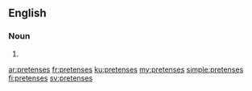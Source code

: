 ==English==

===Noun===
{{head|en|noun plural form}}

# {{plural of|pretense|lang=en}}

[[ar:pretenses]]
[[fr:pretenses]]
[[ku:pretenses]]
[[my:pretenses]]
[[simple:pretenses]]
[[fi:pretenses]]
[[sv:pretenses]]